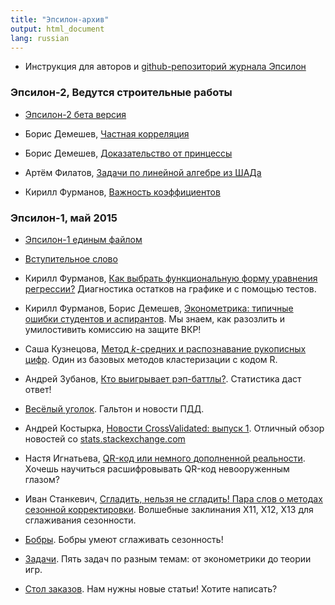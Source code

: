 ```yaml
---
title: "Эпсилон-архив"
output: html_document
lang: russian
---
```


* Инструкция для авторов и [github-репозиторий журнала Эпсилон](https://github.com/bdemeshev/epsilon/)



### Эпсилон-2, Ведутся строительные работы

* [Эпсилон-2 бета версия](https://github.com/bdemeshev/epsilon/raw/master/e_002/e_002.pdf)

* Борис Демешев, [Частная корреляция](https://github.com/bdemeshev/epsilon/raw/master/e_002/correlation/correlation.pdf)
* Борис Демешев, [Доказательство от принцессы](https://github.com/bdemeshev/epsilon/raw/master/e_002/princess/princess.pdf)
* Артём Филатов, [Задачи по линейной алгебре из ШАДа](https://github.com/bdemeshev/epsilon/raw/master/e_002/linal_shad/linal_shad.pdf)
* Кирилл Фурманов, [Важность коэффициентов](https://github.com/bdemeshev/epsilon/raw/master/e_002/reg_importance/reg_importance.pdf)



### Эпсилон-1, май 2015

* [Эпсилон-1 единым файлом](https://github.com/bdemeshev/epsilon/raw/master/e_001/e_001.pdf)


* [Вступительное слово](https://github.com/bdemeshev/epsilon/raw/master/e_001/foreword/foreword.pdf)


* Кирилл Фурманов, [Как выбрать функциональную форму уравнения регрессии?](https://github.com/bdemeshev/epsilon/raw/master/e_001/functional-form/functional-form.pdf) Диагностика остатков на графике и с помощью тестов.

* Кирилл Фурманов, Борис Демешев, [Эконометрика: типичные ошибки студентов и аспирантов](https://github.com/bdemeshev/epsilon/raw/master/e_001/metrics-errors/metrics-errors.pdf). Мы знаем, как разозлить и умилостивить комиссию на защите ВКР!

* Саша Кузнецова, [Метод $k$-средних и распознавание рукописных цифр](https://github.com/bdemeshev/epsilon/raw/master/e_001/knn/knn.pdf). Один из базовых методов кластеризации с кодом R.

* Андрей Зубанов, [Кто выигрывает рэп-баттлы?](https://github.com/bdemeshev/epsilon/raw/master/e_001/battle/battle.pdf). Статистика даст ответ!

* [Весёлый уголок](https://github.com/bdemeshev/epsilon/raw/master/e_001/fun/fun.pdf). Гальтон и новости ПДД.

* Андрей Костырка, [Новости CrossValidated: выпуск 1](https://github.com/bdemeshev/epsilon/raw/master/e_001/qa/qa.pdf). Отличный обзор новостей со [stats.stackexchange.com](http://stats.stackexchange.com/)

* Настя Игнатьева, [QR-код или немного дополненной реальности](https://github.com/bdemeshev/epsilon/raw/master/e_001/qr-code/ar1.pdf). Хочешь научиться расшифровывать QR-код невооруженным глазом?

* Иван Станкевич, [Сгладить, нельзя не сгладить! Пара слов о методах сезонной корректировки](https://github.com/bdemeshev/epsilon/raw/master/e_001/season/season.pdf). Волшебные заклинания X11, X12, X13 для сглаживания сезонности. 

* [Бобры](https://github.com/bdemeshev/epsilon/raw/master/e_001/bobr/bobr.pdf). Бобры умеют сглаживать сезонность!

* [Задачи](https://github.com/bdemeshev/epsilon/raw/master/e_001/problems/problems.pdf). Пять задач по разным темам: от эконометрики до теории игр.

* [Стол заказов](https://github.com/bdemeshev/epsilon/raw/master/e_001/stol_zakazov/stol_zakazov.pdf). Нам нужны новые статьи! Хотите написать?
